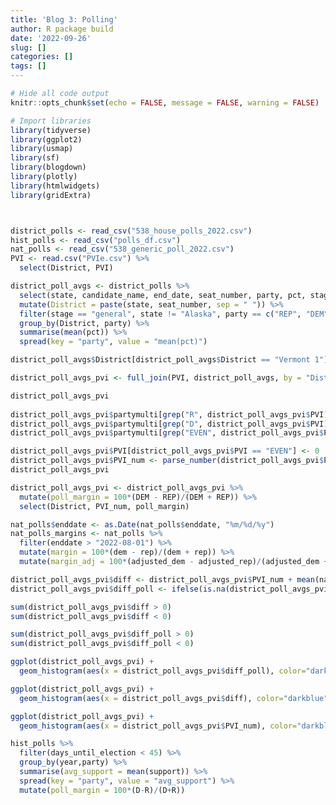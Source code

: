 ```yaml
---
title: 'Blog 3: Polling'
author: R package build
date: '2022-09-26'
slug: []
categories: []
tags: []
---
```

```r
# Hide all code output
knitr::opts_chunk$set(echo = FALSE, message = FALSE, warning = FALSE)

# Import libraries
library(tidyverse)
library(ggplot2)
library(usmap)
library(sf)
library(blogdown)
library(plotly)
library(htmlwidgets)
library(gridExtra)



district_polls <- read_csv("538_house_polls_2022.csv")
hist_polls <- read_csv("polls_df.csv")
nat_polls <- read_csv("538_generic_poll_2022.csv")
PVI <- read.csv("PVIe.csv") %>%
  select(District, PVI)
```

```r
district_poll_avgs <- district_polls %>%
  select(state, candidate_name, end_date, seat_number, party, pct, stage) %>%
  mutate(District = paste(state, seat_number, sep = " ")) %>%
  filter(stage == "general", state != "Alaska", party == c("REP", "DEM")) %>%
  group_by(District, party) %>%
  summarise(mean(pct)) %>%
  spread(key = "party", value = "mean(pct)")

district_poll_avgs$District[district_poll_avgs$District == "Vermont 1"] <- "Vermont at-large"

district_poll_avgs_pvi <- full_join(PVI, district_poll_avgs, by = "District")

district_poll_avgs_pvi
  
district_poll_avgs_pvi$partymulti[grep("R", district_poll_avgs_pvi$PVI)] <- -1
district_poll_avgs_pvi$partymulti[grep("D", district_poll_avgs_pvi$PVI)] <- 1
district_poll_avgs_pvi$partymulti[grep("EVEN", district_poll_avgs_pvi$PVI)] <- 0

district_poll_avgs_pvi$PVI[district_poll_avgs_pvi$PVI == "EVEN"] <- 0
district_poll_avgs_pvi$PVI_num <- parse_number(district_poll_avgs_pvi$PVI)*district_poll_avgs_pvi$partymulti
district_poll_avgs_pvi

district_poll_avgs_pvi <- district_poll_avgs_pvi %>%
  mutate(poll_margin = 100*(DEM - REP)/(DEM + REP)) %>%
  select(District, PVI_num, poll_margin)

nat_polls$enddate <- as.Date(nat_polls$enddate, "%m/%d/%y")
nat_polls_margins <- nat_polls %>%
  filter(enddate > "2022-08-01") %>%
  mutate(margin = 100*(dem - rep)/(dem + rep)) %>%
  mutate(margin_adj = 100*(adjusted_dem - adjusted_rep)/(adjusted_dem + adjusted_rep))

district_poll_avgs_pvi$diff <- district_poll_avgs_pvi$PVI_num + mean(nat_polls_margins$margin)
district_poll_avgs_pvi$diff_poll <- ifelse(is.na(district_poll_avgs_pvi$poll_margin), district_poll_avgs_pvi$diff, (district_poll_avgs_pvi$diff + district_poll_avgs_pvi$poll_margin)/2)

sum(district_poll_avgs_pvi$diff > 0)
sum(district_poll_avgs_pvi$diff < 0)

sum(district_poll_avgs_pvi$diff_poll > 0)
sum(district_poll_avgs_pvi$diff_poll < 0)

ggplot(district_poll_avgs_pvi) +
  geom_histogram(aes(x = district_poll_avgs_pvi$diff_poll), color="darkblue", fill="lightblue")

ggplot(district_poll_avgs_pvi) +
  geom_histogram(aes(x = district_poll_avgs_pvi$diff), color="darkblue", fill="lightblue")

ggplot(district_poll_avgs_pvi) +
  geom_histogram(aes(x = district_poll_avgs_pvi$PVI_num), color="darkblue", fill="lightblue", xlim(-40,40))
```
```r
hist_polls %>%
  filter(days_until_election < 45) %>% 
  group_by(year,party) %>% 
  summarise(avg_support = mean(support)) %>%
  spread(key = "party", value = "avg_support") %>%
  mutate(poll_margin = 100*(D-R)/(D+R))





```

